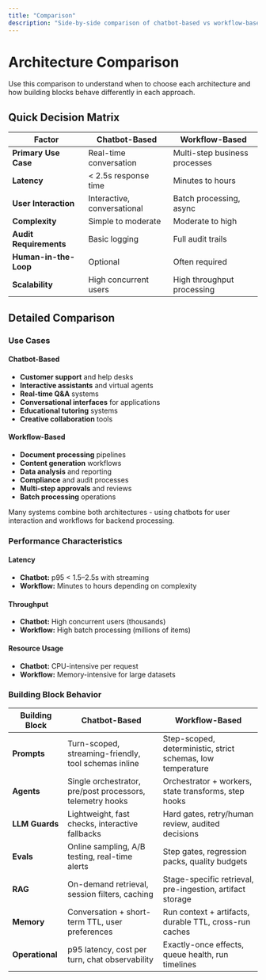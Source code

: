 ```yaml
---
title: "Comparison"
description: "Side-by-side comparison of chatbot-based vs workflow-based LLM architectures"
---
```



# Architecture Comparison

<Aside type="tip" title="Decision Guide">
Use this comparison to understand when to choose each architecture and how building blocks behave differently in each approach.
</Aside>

## Quick Decision Matrix

| Factor | Chatbot-Based | Workflow-Based |
|--------|---------------|----------------|
| **Primary Use Case** | Real-time conversation | Multi-step business processes |
| **Latency** | < 2.5s response time | Minutes to hours |
| **User Interaction** | Interactive, conversational | Batch processing, async |
| **Complexity** | Simple to moderate | Moderate to high |
| **Audit Requirements** | Basic logging | Full audit trails |
| **Human-in-the-Loop** | Optional | Often required |
| **Scalability** | High concurrent users | High throughput processing |

## Detailed Comparison

### Use Cases

#### Chatbot-Based
* **Customer support** and help desks
* **Interactive assistants** and virtual agents
* **Real-time Q&A** systems
* **Conversational interfaces** for applications
* **Educational tutoring** systems
* **Creative collaboration** tools

#### Workflow-Based
* **Document processing** pipelines
* **Content generation** workflows
* **Data analysis** and reporting
* **Compliance** and audit processes
* **Multi-step approvals** and reviews
* **Batch processing** operations

<Aside type="note" title="Hybrid Approach">
Many systems combine both architectures - using chatbots for user interaction and workflows for backend processing.
</Aside>

### Performance Characteristics

#### Latency
* **Chatbot:** p95 < 1.5–2.5s with streaming
* **Workflow:** Minutes to hours depending on complexity

#### Throughput
* **Chatbot:** High concurrent users (thousands)
* **Workflow:** High batch processing (millions of items)

#### Resource Usage
* **Chatbot:** CPU-intensive per request
* **Workflow:** Memory-intensive for large datasets

### Building Block Behavior

| Building Block | Chatbot-Based | Workflow-Based |
|----------------|---------------|----------------|
| **Prompts** | Turn-scoped, streaming-friendly, tool schemas inline | Step-scoped, deterministic, strict schemas, low temperature |
| **Agents** | Single orchestrator, pre/post processors, telemetry hooks | Orchestrator + workers, state transforms, step hooks |
| **LLM Guards** | Lightweight, fast checks, interactive fallbacks | Hard gates, retry/human review, audited decisions |
| **Evals** | Online sampling, A/B testing, real-time alerts | Step gates, regression packs, quality budgets |
| **RAG** | On-demand retrieval, session filters, caching | Stage-specific retrieval, pre-ingestion, artifact storage |
| **Memory** | Conversation + short-term TTL, user preferences | Run context + artifacts, durable TTL, cross-run caches |
| **Operational** | p95 latency, cost per turn, chat observability | Exactly-once effects, queue health, run timelines |
